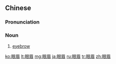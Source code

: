 ==Chinese==
{{zh-forms}}

===Pronunciation===
{{zh-pron
|m=yǎnméi
|c=ngaan5 mei4
|cat=n
}}

===Noun===
{{zh-noun}}

# {{lb|zh|regional}} [[eyebrow]]

[[ko:眼眉]]
[[lt:眼眉]]
[[mg:眼眉]]
[[ja:眼眉]]
[[ru:眼眉]]
[[tr:眼眉]]
[[zh:眼眉]]